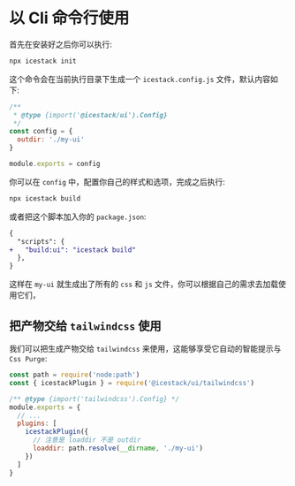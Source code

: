 # 以 Cli 命令行使用

首先在安装好之后你可以执行:

```bash
npx icestack init
```

这个命令会在当前执行目录下生成一个 `icestack.config.js` 文件，默认内容如下:

```js
/**
 * @type {import('@icestack/ui').Config}
 */
const config = {
  outdir: './my-ui'
}

module.exports = config
```

你可以在 `config` 中，配置你自己的样式和选项，完成之后执行:

```bash
npx icestack build
```

或者把这个脚本加入你的 `package.json`:

```diff package.json
{
  "scripts": {
+   "build:ui": "icestack build"
  },
}

```

这样在 `my-ui` 就生成出了所有的 `css` 和 `js` 文件，你可以根据自己的需求去加载使用它们，

## 把产物交给 `tailwindcss` 使用

我们可以把生成产物交给 `tailwindcss` 来使用，这能够享受它自动的智能提示与 `Css Purge`:

```js
const path = require('node:path')
const { icestackPlugin } = require('@icestack/ui/tailwindcss')

/** @type {import('tailwindcss').Config} */
module.exports = {
  // ...
  plugins: [
    icestackPlugin({
      // 注意是 loaddir 不是 outdir
      loaddir: path.resolve(__dirname, './my-ui')
    })
  ]
}
```
